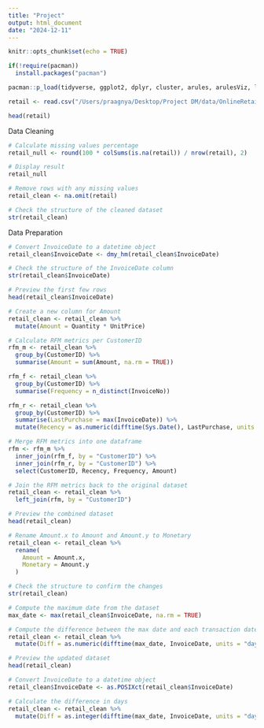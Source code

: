 ```yaml
---
title: "Project"
output: html_document
date: "2024-12-11"
---
```


```r
knitr::opts_chunk$set(echo = TRUE)
```


```r
if(!require(pacman))
  install.packages("pacman")

pacman::p_load(tidyverse, ggplot2, dplyr, cluster, arules, arulesViz, lubridate)
```

```r
retail <- read.csv("/Users/praagnya/Desktop/Project DM/data/OnlineRetail.csv", stringsAsFactors = FALSE)
```

```r
head(retail)
```

Data Cleaning

```r
# Calculate missing values percentage
retail_null <- round(100 * colSums(is.na(retail)) / nrow(retail), 2)

# Display result
retail_null
```

```r
# Remove rows with any missing values
retail_clean <- na.omit(retail)

# Check the structure of the cleaned dataset
str(retail_clean)
```

Data Preparation

```r
# Convert InvoiceDate to a datetime object
retail_clean$InvoiceDate <- dmy_hm(retail_clean$InvoiceDate)

# Check the structure of the InvoiceDate column
str(retail_clean$InvoiceDate)

# Preview the first few rows
head(retail_clean$InvoiceDate)
```

```r
# Create a new column for Amount
retail_clean <- retail_clean %>%
  mutate(Amount = Quantity * UnitPrice)

# Calculate RFM metrics per CustomerID
rfm_m <- retail_clean %>%
  group_by(CustomerID) %>%
  summarise(Amount = sum(Amount, na.rm = TRUE))

rfm_f <- retail_clean %>%
  group_by(CustomerID) %>%
  summarise(Frequency = n_distinct(InvoiceNo))

rfm_r <- retail_clean %>%
  group_by(CustomerID) %>%
  summarise(LastPurchase = max(InvoiceDate)) %>%
  mutate(Recency = as.numeric(difftime(Sys.Date(), LastPurchase, units = "days")))

# Merge RFM metrics into one dataframe
rfm <- rfm_m %>%
  inner_join(rfm_f, by = "CustomerID") %>%
  inner_join(rfm_r, by = "CustomerID") %>%
  select(CustomerID, Recency, Frequency, Amount)

# Join the RFM metrics back to the original dataset
retail_clean <- retail_clean %>%
  left_join(rfm, by = "CustomerID")

# Preview the combined dataset
head(retail_clean)
```
```r
# Rename Amount.x to Amount and Amount.y to Monetary
retail_clean <- retail_clean %>%
  rename(
    Amount = Amount.x,
    Monetary = Amount.y
  )

# Check the structure to confirm the changes
str(retail_clean)
```
```r
# Compute the maximum date from the dataset
max_date <- max(retail_clean$InvoiceDate, na.rm = TRUE)

# Compute the difference between the max date and each transaction date
retail_clean <- retail_clean %>%
  mutate(Diff = as.numeric(difftime(max_date, InvoiceDate, units = "days")))

# Preview the updated dataset
head(retail_clean)
```

```r
# Convert InvoiceDate to a datetime object
retail_clean$InvoiceDate <- as.POSIXct(retail_clean$InvoiceDate)

# Calculate the difference in days
retail_clean <- retail_clean %>%
  mutate(Diff = as.integer(difftime(max_date, InvoiceDate, units = "days")))
```

